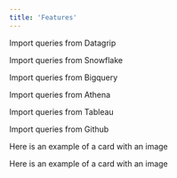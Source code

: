 ```yaml
---
title: 'Features'
---
```


<CardGroup cols={2}>
  <Card title="Folders" icon="folder"
  href="/importqueries_datagrip">
    Import queries from Datagrip
  </Card>

  <Card title="Queries & Versions" icon="square-code"
  href="/importqueries_snowflake">
    Import queries from Snowflake
  </Card>

  <Card title="Search" icon="magnifying-glass"
  href="/importqueries_bigquery">
    Import queries from Bigquery
  </Card>

  <Card title="Snippet Injection in IDE " icon="laptop-code"
  href="/importqueries_athena">
    Import queries from Athena
  </Card>

  <Card title="Query History Logs" icon="square-1"
  href="/importqueries_tableau">
    Import queries from Tableau
  </Card>

  <Card title="Collaboration" icon="screen-users"
  href="/importqueries_github">
    Import queries from Github
  </Card>

</CardGroup>

<CardGroup cols={2}>
<Card title="Image Card" 
img="/images/views.png">
  Here is an example of a card with an image
</Card>

<Card title="Image Card" 
img="/images/views.png">
  Here is an example of a card with an image
</Card>
</CardGroup>